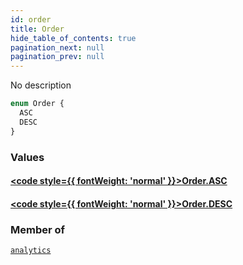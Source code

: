 ```yaml
---
id: order
title: Order
hide_table_of_contents: true
pagination_next: null
pagination_prev: null
---
```








No description

```graphql
enum Order {
  ASC
  DESC
}
```


### Values

#### [<code style={{ fontWeight: 'normal' }}>Order.<b>ASC</b></code>](#) 
> 
> 

#### [<code style={{ fontWeight: 'normal' }}>Order.<b>DESC</b></code>](#) 
> 
> 



### Member of

[`analytics`](/api/queries/analytics)  <Badge class="secondary" text="query"/>



